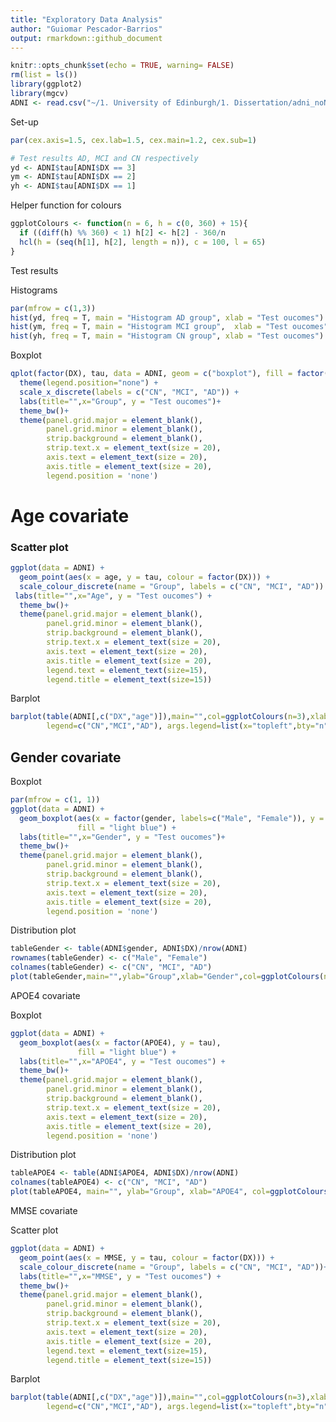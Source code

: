 ```yaml
---
title: "Exploratory Data Analysis"
author: "Guiomar Pescador-Barrios"
output: rmarkdown::github_document
---
```


```r
knitr::opts_chunk$set(echo = TRUE, warning= FALSE)
rm(list = ls())
library(ggplot2)
library(mgcv)
ADNI <- read.csv("~/1. University of Edinburgh/1. Dissertation/adni_noNA.csv")
```

Set-up

```r
par(cex.axis=1.5, cex.lab=1.5, cex.main=1.2, cex.sub=1)
```

```r
# Test results AD, MCI and CN respectively
yd <- ADNI$tau[ADNI$DX == 3]
ym <- ADNI$tau[ADNI$DX == 2]
yh <- ADNI$tau[ADNI$DX == 1]
```

Helper function for colours

```r
ggplotColours <- function(n = 6, h = c(0, 360) + 15){
  if ((diff(h) %% 360) < 1) h[2] <- h[2] - 360/n
  hcl(h = (seq(h[1], h[2], length = n)), c = 100, l = 65)
}
```

Test results

Histograms

```r
par(mfrow = c(1,3))
hist(yd, freq = T, main = "Histogram AD group", xlab = "Test oucomes")
hist(ym, freq = T, main = "Histogram MCI group",  xlab = "Test oucomes")
hist(yh, freq = T, main = "Histogram CN group", xlab = "Test oucomes")
```

Boxplot

```r
qplot(factor(DX), tau, data = ADNI, geom = c("boxplot"), fill = factor(DX)) +
  theme(legend.position="none") +
  scale_x_discrete(labels = c("CN", "MCI", "AD")) +
  labs(title="",x="Group", y = "Test oucomes")+
  theme_bw()+
  theme(panel.grid.major = element_blank(),
        panel.grid.minor = element_blank(),
        strip.background = element_blank(),
        strip.text.x = element_text(size = 20),
        axis.text = element_text(size = 20),
        axis.title = element_text(size = 20),
        legend.position = 'none')

```

# Age covariate

### Scatter plot

```r
ggplot(data = ADNI) +
  geom_point(aes(x = age, y = tau, colour = factor(DX))) +
  scale_colour_discrete(name = "Group", labels = c("CN", "MCI", "AD")) +
 labs(title="",x="Age", y = "Test oucomes") +
  theme_bw()+
  theme(panel.grid.major = element_blank(),
        panel.grid.minor = element_blank(),
        strip.background = element_blank(),
        strip.text.x = element_text(size = 20),
        axis.text = element_text(size = 20),
        axis.title = element_text(size = 20),
        legend.text = element_text(size=15),
        legend.title = element_text(size=15))

```

Barplot

```r
barplot(table(ADNI[,c("DX","age")]),main="",col=ggplotColours(n=3),xlab="age", 
        legend=c("CN","MCI","AD"), args.legend=list(x="topleft",bty="n", title = "Group", cex = 1.5))

```

## Gender covariate

Boxplot

```r
par(mfrow = c(1, 1))
ggplot(data = ADNI) +
  geom_boxplot(aes(x = factor(gender, labels=c("Male", "Female")), y = tau),  
               fill = "light blue") +
  labs(title="",x="Gender", y = "Test oucomes")+
  theme_bw()+
  theme(panel.grid.major = element_blank(),
        panel.grid.minor = element_blank(),
        strip.background = element_blank(),
        strip.text.x = element_text(size = 20),
        axis.text = element_text(size = 20),
        axis.title = element_text(size = 20),
        legend.position = 'none')

```

Distribution plot

```r
tableGender <- table(ADNI$gender, ADNI$DX)/nrow(ADNI)
rownames(tableGender) <- c("Male", "Female")
colnames(tableGender) <- c("CN", "MCI", "AD")
plot(tableGender,main="",ylab="Group",xlab="Gender",col=ggplotColours(n=3), cex.axis=1.5, cex.lab = 1.5)
```

APOE4 covariate

Boxplot

```r
ggplot(data = ADNI) +
  geom_boxplot(aes(x = factor(APOE4), y = tau),  
               fill = "light blue") +
  labs(title="",x="APOE4", y = "Test oucomes") +
  theme_bw()+
  theme(panel.grid.major = element_blank(),
        panel.grid.minor = element_blank(),
        strip.background = element_blank(),
        strip.text.x = element_text(size = 20),
        axis.text = element_text(size = 20),
        axis.title = element_text(size = 20),
        legend.position = 'none')
```

Distribution plot

```r
tableAPOE4 <- table(ADNI$APOE4, ADNI$DX)/nrow(ADNI)
colnames(tableAPOE4) <- c("CN", "MCI", "AD")
plot(tableAPOE4, main="", ylab="Group", xlab="APOE4", col=ggplotColours(n=3), cex.axis=1.5, cex.lab = 1.5)
```

MMSE covariate

Scatter plot

```r
ggplot(data = ADNI) +
  geom_point(aes(x = MMSE, y = tau, colour = factor(DX))) +
  scale_colour_discrete(name = "Group", labels = c("CN", "MCI", "AD"))+
  labs(title="",x="MMSE", y = "Test oucomes") + 
  theme_bw()+
  theme(panel.grid.major = element_blank(),
        panel.grid.minor = element_blank(),
        strip.background = element_blank(),
        strip.text.x = element_text(size = 20),
        axis.text = element_text(size = 20),
        axis.title = element_text(size = 20),
        legend.text = element_text(size=15),
        legend.title = element_text(size=15))

```

Barplot

```r
barplot(table(ADNI[,c("DX","age")]),main="",col=ggplotColours(n=3),xlab="age", 
        legend=c("CN","MCI","AD"), args.legend=list(x="topleft",bty="n", title = "Group", cex = 1.5))
```
